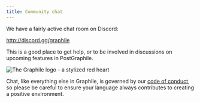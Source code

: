 ```yaml
---
title: Community chat
---
```



We have a fairly active chat room on Discord:

http://discord.gg/graphile

This is a good place to get help, or to be involved in discussions on upcoming
features in PostGraphile.

<div className={styles.graphileHeart}>

![The Graphile logo - a stylized red heart](@site/static/img/graphile.optimized.centered.svg)

</div>

Chat, like everything else in Graphile, is governed by our
[code of conduct](./code-of-conduct), so please be careful to ensure your
language always contributes to creating a positive environment.

